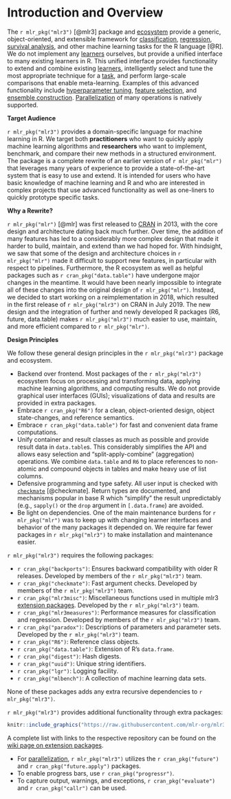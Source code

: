 # Introduction and Overview {#introduction}

The `r mlr_pkg("mlr3")` [@mlr3] package and [ecosystem](https://github.com/mlr-org/mlr3/wiki/Extension-Packages) provide a generic, object-oriented, and extensible framework for [classification](#tasks), [regression](#tasks), [survival analysis](#survival), and other machine learning tasks for the R language [@R].
We do not implement any [learners](#learners) ourselves, but provide a unified interface to many existing learners in R.
This unified interface provides functionality to extend and combine existing [learners](#learners), intelligently select and tune the most appropriate technique for a [task](#tasks), and perform large-scale comparisons that enable meta-learning.
Examples of this advanced functionality include [hyperparameter tuning](#tuning), [feature selection](#fs), and [ensemble construction](#fs-ensemble). [Parallelization](#parallelization) of many operations is natively supported.

**Target Audience**

`r mlr_pkg("mlr3")` provides a domain-specific language for machine learning in R.
We target both **practitioners** who want to quickly apply machine learning algorithms and **researchers** who want to implement, benchmark, and compare their new methods in a structured environment.
The package is a complete rewrite of an earlier version of `r mlr_pkg("mlr")` that leverages many years of experience to provide a state-of-the-art system that is easy to use and extend.
It is intended for users who have basic knowledge of machine learning and R and who are interested in complex projects that use advanced functionality as well as one-liners to quickly prototype specific tasks.

**Why a Rewrite?**

`r mlr_pkg("mlr")` [@mlr] was first released to [CRAN](https://cran.r-project.org) in 2013, with the core design and architecture dating back much further.
Over time, the addition of many features has led to a considerably more complex design that made it harder to build, maintain, and extend than we had hoped for.
With hindsight, we saw that some of the design and architecture choices in `r mlr_pkg("mlr")` made it difficult to support new features, in particular with respect to pipelines.
Furthermore, the R ecosystem as well as helpful packages such as `r cran_pkg("data.table")` have undergone major changes in the meantime.
It would have been nearly impossible to integrate all of these changes into the original design of `r mlr_pkg("mlr")`.
Instead, we decided to start working on a reimplementation in 2018, which resulted in the first release of `r mlr_pkg("mlr3")` on CRAN in July 2019.
The new design and the integration of further and newly developed R packages (R6, future, data.table) makes `r mlr_pkg("mlr3")` much easier to use, maintain, and more efficient compared to `r mlr_pkg("mlr")`.

**Design Principles**

We follow these general design principles in the `r mlr_pkg("mlr3")` package and ecosystem.

* Backend over frontend.
  Most packages of the `r mlr_pkg("mlr3")` ecosystem focus on processing and transforming data, applying machine learning algorithms, and computing results.
  We do not provide graphical user interfaces (GUIs); visualizations of data and results are provided in extra packages.
* Embrace `r cran_pkg("R6")` for a clean, object-oriented design, object state-changes, and reference semantics.
* Embrace `r cran_pkg("data.table")` for fast and convenient data frame computations.
* Unify container and result classes as much as possible and provide result data in `data.table`s.
    This considerably simplifies the API and allows easy selection and "split-apply-combine" (aggregation) operations.
    We combine `data.table` and `R6` to place references to non-atomic and compound objects in tables and make heavy use of list columns.
* Defensive programming and type safety.
  All user input is checked with [`checkmate`](https://cran.r-project.org/package=checkmate) [@checkmate].
  Return types are documented, and mechanisms popular in base R which "simplify" the result unpredictably (e.g., `sapply()` or the `drop` argument in `[.data.frame`) are avoided.
* Be light on dependencies.
  One of the main maintenance burdens for `r mlr_pkg("mlr")` was to keep up with changing learner interfaces and behavior of the many packages it depended on.
  We require far fewer packages in `r mlr_pkg("mlr3")` to make installation and maintenance easier.

`r mlr_pkg("mlr3")` requires the following packages:

  * `r cran_pkg("backports")`:
    Ensures backward compatibility with older R releases. Developed by members of the `r mlr_pkg("mlr3")` team.
  * `r cran_pkg("checkmate")`:
    Fast argument checks. Developed by members of the `r mlr_pkg("mlr3")` team.
  * `r cran_pkg("mlr3misc")`:
    Miscellaneous functions used in multiple mlr3 [extension packages](https://github.com/mlr-org/mlr3/wiki/Extension-Packages).
    Developed by the `r mlr_pkg("mlr3")` team.
  * `r cran_pkg("mlr3measures")`:
    Performance measures for classification and regression. Developed by members of the `r mlr_pkg("mlr3")` team.
  * `r cran_pkg("paradox")`:
    Descriptions of parameters and parameter sets. Developed by the `r mlr_pkg("mlr3")` team.
  * `r cran_pkg("R6")`:
    Reference class objects.
  * `r cran_pkg("data.table")`:
    Extension of R's `data.frame`.
  * `r cran_pkg("digest")`:
    Hash digests.
  * `r cran_pkg("uuid")`:
    Unique string identifiers.
  * `r cran_pkg("lgr")`:
    Logging facility.
  * `r cran_pkg("mlbench")`:
    A collection of machine learning data sets.

None of these packages adds any extra recursive dependencies to `r mlr_pkg("mlr3")`.

`r mlr_pkg("mlr3")` provides additional functionality through extra packages:

```r
knitr::include_graphics("https://raw.githubusercontent.com/mlr-org/mlr3/master/man/figures/mlr3verse.svg?sanitize=true")
```
A complete list with links to the respective repository can be found on the [wiki page on extension packages](https://github.com/mlr-org/mlr3/wiki/Extension-Packages).

* For [parallelization](#parallelization), `r mlr_pkg("mlr3")` utilizes the `r cran_pkg("future")` and `r cran_pkg("future.apply")` packages.
* To enable progress bars, use `r cran_pkg("progressr")`.
* To capture output, warnings, and exceptions, `r cran_pkg("evaluate")` and `r cran_pkg("callr")` can be used.
